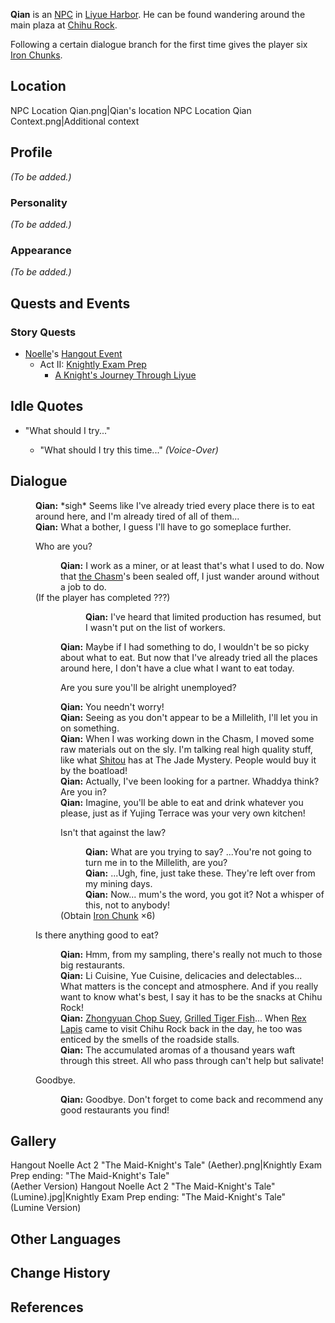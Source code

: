 {{Meta
<!-- REMOVE THIS TEMPLATE AFTER ADDING MISSING INFO -->
|missing_NPC_profile  = yes
}}
{{Character Infobox
|type             = NPC
|image            = NPC Qian.png
|region           = Liyue
|title            = Miner
|voiceEN          = 
|dialoguereward   = {{Card|Iron Chunk|6}}
}}
'''Qian''' is an [[NPC]] in [[Liyue Harbor]]. He can be found wandering around the main plaza at [[Chihu Rock]].

Following a certain dialogue branch for the first time gives the player six [[Iron Chunk]]s.

==Location==
<gallery hideaddbutton="true" captionalign="center">
NPC Location Qian.png|Qian's location
NPC Location Qian Context.png|Additional context
</gallery>

==Profile==
<!-- detailed story/lore information goes here -->
''(To be added.)''

===Personality===
''(To be added.)''

===Appearance===
''(To be added.)''

==Quests and Events==
===Story Quests===
* [[Noelle]]'s [[Hangout Event]]
** Act II: [[Knightly Exam Prep]]
*** [[A Knight's Journey Through Liyue]]

==Idle Quotes==
*"What should I try..."
**{{A|VO Qian 01.ogg}} "What should I try this time..." ''(Voice-Over)''

==Dialogue==
{{Dialogue start}}
:'''Qian:''' *sigh* Seems like I've already tried every place there is to eat around here, and I'm already tired of all of them...
:'''Qian:''' What a bother, I guess I'll have to go someplace further.
:{{DIcon}} Who are you?
::'''Qian:''' I work as a miner, or at least that's what I used to do. Now that [[the Chasm]]'s been sealed off, I just wander around without a job to do.
:;(If the player has completed ???)
:::'''Qian:''' I've heard that limited production has resumed, but I wasn't put on the list of workers.
::'''Qian:''' Maybe if I had something to do, I wouldn't be so picky about what to eat. But now that I've already tried all the places around here, I don't have a clue what I want to eat today.
::{{DIcon}} Are you sure you'll be alright unemployed?
::'''Qian:''' You needn't worry!
::'''Qian:''' Seeing as you don't appear to be a Millelith, I'll let you in on something.
::'''Qian:''' When I was working down in the Chasm, I moved some raw materials out on the sly. I'm talking real high quality stuff, like what [[Shitou]] has at The Jade Mystery. People would buy it by the boatload!
::'''Qian:''' Actually, I've been looking for a partner. Whaddya think? Are you in?
::'''Qian:''' Imagine, you'll be able to eat and drink whatever you please, just as if Yujing Terrace was your very own kitchen!
::{{DIcon|Reward}} Isn't that against the law?
:::'''Qian:''' What are you trying to say? ...You're not going to turn me in to the Millelith, are you?
:::'''Qian:''' ...Ugh, fine, just take these. They're left over from my mining days.
:::'''Qian:''' Now... mum's the word, you got it? Not a whisper of this, not to anybody!
::;(Obtain [[Iron Chunk]] ×6)
:{{DIcon}} Is there anything good to eat?
::'''Qian:''' Hmm, from my sampling, there's really not much to those big restaurants.
::'''Qian:''' Li Cuisine, Yue Cuisine, delicacies and delectables... What matters is the concept and atmosphere. And if you really want to know what's best, I say it has to be the snacks at Chihu Rock!
::'''Qian:''' [[Zhongyuan Chop Suey]], [[Grilled Tiger Fish]]... When [[Rex Lapis]] came to visit Chihu Rock back in the day, he too was enticed by the smells of the roadside stalls.
::'''Qian:''' The accumulated aromas of a thousand years waft through this street. All who pass through can't help but salivate!
:{{DIcon}} Goodbye.
::'''Qian:''' Goodbye. Don't forget to come back and recommend any good restaurants you find!
{{Dialogue end}}

==Gallery==
<gallery hideaddbutton="true" captionalign="center">
Hangout Noelle Act 2 "The Maid-Knight's Tale" (Aether).png|Knightly Exam Prep ending: "The Maid-Knight's Tale"<br />(Aether Version)
Hangout Noelle Act 2 "The Maid-Knight's Tale" (Lumine).jpg|Knightly Exam Prep ending: "The Maid-Knight's Tale"<br />(Lumine Version)
</gallery>

==Other Languages==
{{Other Languages|default_hidden = 1
|en      = Qian
|zhs     = 乾子
|zhs_rm  = Qiánzi
|zht     = 乾子
|zht_rm  = Qiánzi
|ja      = ケンシ
|ja_rm   = Kenshi
|ko      = 건자
|ko_rm   = Geonja
|es      = Chianzi
|fr      = Qianzi
|ru      = Цянь Цзы
|th      = Qianzi
|vi      = Qianzi
|de      = Qianzi
|id      = Qianzi
|pt      = Qianzi
}}

==Change History==
{{Change History|1.0}}

==References==
{{Reflist}}